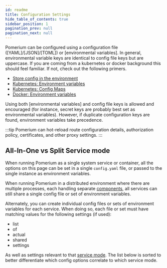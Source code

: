 ```yaml
---
id: readme
title: Configuration Settings
hide_table_of_contents: true
sidebar_position: 1
pagination_prev: null
pagination_next: null
---
```



Pomerium can be configured using a configuration file ([YAML]/[JSON]/[TOML]) or [environmental variables]. In general, environmental variable keys are identical to config file keys but are uppercase. If you are coming from a kubernetes or docker background this should feel familiar. If not, check out the following primers.

- [Store config in the environment](https://12factor.net/config)
- [Kubernetes: Environment variables](https://kubernetes.io/docs/tasks/inject-data-application/define-environment-variable-container/)
- [Kubernetes: Config Maps](https://kubernetes.io/docs/tasks/configure-pod-container/configure-pod-configmap/)
- [Docker: Environment variables](https://docs.docker.com/compose/environment-variables/)

Using both [environmental variables] and config file keys is allowed and encouraged (for instance, secret keys are probably best set as environmental variables). However, if duplicate configuration keys are found, environment variables take precedence.

:::tip
Pomerium can hot-reload route configuration details, authorization policy, certificates, and other proxy settings.
:::

## All-In-One vs Split Service mode
When running Pomerium as a single system service or container, all the options on this page can be set in a single `config.yaml` file, or passed to the single instance as environment variables.

When running Pomerium in a distributed environment where there are multiple processes, each handling separate [components](/docs/overview/architecture#component-level), all services can still share a single config file or set of environment variables.

Alternately, you can create individual config files or sets of environment variables for each service. When doing so, each file or set must have matching values for the following settings (if used):

- list
- of 
- actual
- shared
- settings

As well as settings relevant to that [service mode](#fixme). The list below is sorted to better differentiate which config options correlate to which service mode.



<ReferenceTable />

